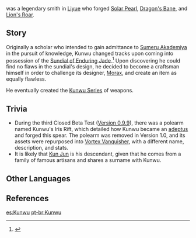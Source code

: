 {{Character Infobox
|type             = Historical
|region           = Liyue
|affiliation      = Kun Family
|title            = 
}}
{{Lang|'''Kunwu'''|zh=昆吾|zh_rm=Kūn Wú}} was a legendary smith in [[Liyue]] who forged [[Solar Pearl]], [[Dragon's Bane]], and [[Lion's Roar]].
<!--
==Profile==
-->
==Story==
Originally a scholar who intended to gain admittance to [[Sumeru Akademiya]] in the pursuit of knowledge, Kunwu changed tracks upon coming into possession of the [[Archaic Petra#Sundial of Enduring Jade|Sundial of Enduring Jade]].<ref>{{Ref/Arti|Sundial of Enduring Jade}}</ref> Upon discovering he could find no flaws in the sundial's design, he decided to become a craftsman himself in order to challenge its designer, [[Morax]], and create an item as equally flawless.

He eventually created the [[Kunwu Series]] of weapons.

==Trivia==
*During the third Closed Beta Test ([[Version 0.9.9]]), there was a polearm named Kunwu's Iris Rift, which detailed how Kunwu became an [[adeptus]] and forged this spear. The polearm was removed in Version 1.0, and its assets were repurposed into [[Vortex Vanquisher]], with a different name, description, and stats.
*It is likely that [[Kun Jun]] is his descendant, given that he comes from a family of famous artisans and shares a surname with Kunwu.

==Other Languages==
{{Other Languages|default_hidden = 1
|en       = Kunwu
|zhs      = 昆吾
|zhs_rm   = Kūn Wú
|zht      = 昆吾
|zht_rm   = Kūn Wú
|ja       = クオン<!--possibly intended to be クンオ?-->
|ja_rm    = Kuon
|ko       = {{tt|곤오|昆吾}}
|ko_rm    = Gono
|es       = Kun Wu
|fr       = Kunwu
|ru       = Кунь Ву
|th       = Kunwu
|vi       = Kunwu<!--also {{tt|Côn Ngô|昆吾}}-->
|de       = Kunwu
|id       = Kunwu<!--also "Kun Wu"-->
|pt       = Kunwu
}}

==References==
{{Reflist}}

[[es:Kunwu]]
[[pt-br:Kunwu]]